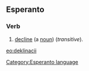 ==Esperanto==
===Verb===
# [[decline]] (a [[noun]]) (''transitive'').

[[eo:deklinacii]]
[[Category:Esperanto language]]
{{Universala Vortaro}}